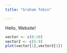 ```yaml
---
title: "Graham Tobin"

---
```


Hello, Website!

```r
vector <- c(0:10)
vector2 <- c(5:8)
plot(vector[1],vector2[1])
```
